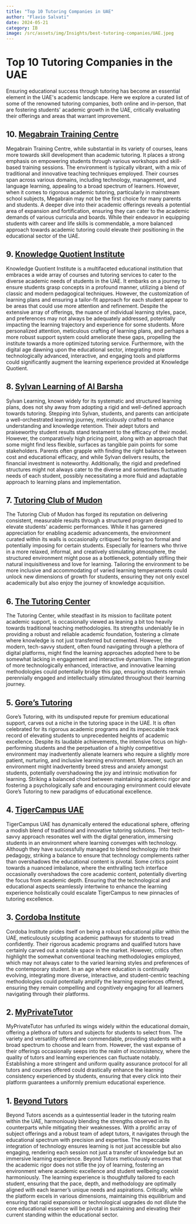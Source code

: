 ```yaml
--- 
title: "Top 10 Tutoring Companies in UAE"
author: "Flavio Salvati"
date: 2024-05-21
category: IB
image: /src/assets/img/Insights/best-tutoring-companies/UAE.jpeg
--- 
```


<h1>Top 10 Tutoring Companies in the UAE</h1>
Ensuring educational success through tutoring has become an essential element in the UAE's academic landscape. Here we explore a curated list of some of the renowned tutoring companies, both online and in-person, that are fostering students' academic growth in the UAE, critically evaluating their offerings and areas that warrant improvement.

## 10. <a href="https://www.megabrain.ae/" target="_blank" class="hover-underline-animation golden">Megabrain Training Centre</a>
Megabrain Training Centre, while substantial in its variety of courses, leans more towards skill development than academic tutoring. It places a strong emphasis on empowering students through various workshops and skill-based training sessions. The environment is typically vibrant, with a mix of traditional and innovative teaching techniques employed. Their courses span across various domains, including technology, management, and language learning, appealing to a broad spectrum of learners. However, when it comes to rigorous academic tutoring, particularly in mainstream school subjects, Megabrain may not be the first choice for many parents and students. A deeper dive into their academic offerings reveals a potential area of expansion and fortification, ensuring they can cater to the academic demands of various curricula and boards. While their endeavor in equipping students with career and life skills is commendable, a more balanced approach towards academic tutoring could elevate their positioning in the educational sector of the UAE.

## 9. <a href="https://www.kq.ae/" target="_blank" class="hover-underline-animation golden">Knowledge Quotient Institute</a>
Knowledge Quotient Institute is a multifaceted educational institution that embraces a wide array of courses and tutoring services to cater to the diverse academic needs of students in the UAE. It embarks on a journey to ensure students grasp concepts in a profound manner, utilizing a blend of classic and modern pedagogical techniques. However, the customization of learning plans and ensuring a tailor-fit approach for each student appear to be areas that could use more attention and refinement. Despite the extensive array of offerings, the nuance of individual learning styles, pace, and preferences may not always be adequately addressed, potentially impacting the learning trajectory and experience for some students. More personalized attention, meticulous crafting of learning plans, and perhaps a more robust support system could ameliorate these gaps, propelling the institute towards a more optimized tutoring service. Furthermore, with the digital age dawning upon the educational sector, integrating more technologically advanced, interactive, and engaging tools and platforms could significantly augment the learning experience provided at Knowledge Quotient.

## 8. <a href="https://locations.sylvanlearning.com/us/al-barsha-dubai" target="_blank" class="hover-underline-animation golden">Sylvan Learning of Al Barsha</a>
Sylvan Learning, known widely for its systematic and structured learning plans, does not shy away from adopting a rigid and well-defined approach towards tutoring. Stepping into Sylvan, students, and parents can anticipate a well-orchestrated learning journey, meticulously crafted to enhance understanding and knowledge retention. Their adept tutors and praiseworthy student results stand testament to the efficacy of their model. However, the comparatively high pricing point, along with an approach that some might find less flexible, surfaces as tangible pain points for some stakeholders. Parents often grapple with finding the right balance between cost and educational efficacy, and while Sylvan delivers results, the financial investment is noteworthy. Additionally, the rigid and predefined structures might not always cater to the diverse and sometimes fluctuating needs of each student, possibly necessitating a more fluid and adaptable approach to learning plans and implementation.

## 7. <a href="https://tutoringclub.ae/" target="_blank" class="hover-underline-animation golden">Tutoring Club of Mudon</a>
The Tutoring Club of Mudon has forged its reputation on delivering consistent, measurable results through a structured program designed to elevate students' academic performances. While it has garnered appreciation for enabling academic advancements, the environment curated within its walls is occasionally critiqued for being too formal and potentially imposing for certain students. Especially for learners who thrive in a more relaxed, informal, and creatively stimulating atmosphere, the structured environment might pose as a bottleneck, potentially stifling their natural inquisitiveness and love for learning. Tailoring the environment to be more inclusive and accommodating of varied learning temperaments could unlock new dimensions of growth for students, ensuring they not only excel academically but also enjoy the journey of knowledge acquisition.

## 6. <a href="https://www.tutoringcenter.com/center/dubai" target="_blank" class="hover-underline-animation golden">The Tutoring Center</a>
The Tutoring Center, while steadfast in its mission to facilitate potent academic support, is occasionally viewed as leaning a bit too heavily towards traditional teaching methodologies. Its strengths undeniably lie in providing a robust and reliable academic foundation, fostering a climate where knowledge is not just transferred but cemented. However, the modern, tech-savvy student, often found navigating through a plethora of digital platforms, might find the learning approaches adopted here to be somewhat lacking in engagement and interactive dynamism. The integration of more technologically enhanced, interactive, and innovative learning methodologies could potentially bridge this gap, ensuring students remain perennially engaged and intellectually stimulated throughout their learning journey.

## 5. <a href="https://www.gorestutoring.com/" target="_blank" class="hover-underline-animation golden">Gore’s Tutoring</a>
Gore’s Tutoring, with its undisputed repute for premium educational support, carves out a niche in the tutoring space in the UAE. It is often celebrated for its rigorous academic programs and its impeccable track record of elevating students to unprecedented heights of academic excellence. Despite its laudable achievements, the intensive focus on high-performing students and the perpetuation of a highly competitive environment may inadvertently alienate learners who require a slightly more patient, nurturing, and inclusive learning environment. Moreover, such an environment might inadvertently breed stress and anxiety amongst students, potentially overshadowing the joy and intrinsic motivation for learning. Striking a balanced chord between maintaining academic rigor and fostering a psychologically safe and encouraging environment could elevate Gore’s Tutoring to new paradigms of educational excellence.
    
## 4. <a href="https://tigercampus.ae/" target="_blank" class="hover-underline-animation golden">TigerCampus UAE</a>
TigerCampus UAE has dynamically entered the educational sphere, offering a modish blend of traditional and innovative tutoring solutions. Their tech-savvy approach resonates well with the digital generation, immersing students in an environment where learning converges with technology. Although they have successfully managed to blend technology into their pedagogy, striking a balance to ensure that technology complements rather than overshadows the educational content is pivotal. Some critics point towards a nuanced imbalance, where the enthralling tech interface occasionally overshadows the core academic content, potentially diverting the focus from academic depth. Ensuring that the technological and educational aspects seamlessly intertwine to enhance the learning experience holistically could escalate TigerCampus to new pinnacles of tutoring excellence.

## 3. <a href="https://www.stayahead.me/" target="_blank" class="hover-underline-animation golden">Cordoba Institute</a>
Cordoba Institute prides itself on being a robust educational pillar within the UAE, meticulously sculpting academic pathways for students to tread confidently. Their rigorous academic programs and qualified tutors have certainly carved out a notable space in the market. However, critics often highlight the somewhat conventional teaching methodologies employed, which may not always cater to the varied learning styles and preferences of the contemporary student. In an age where education is continually evolving, integrating more diverse, interactive, and student-centric teaching methodologies could potentially amplify the learning experiences offered, ensuring they remain compelling and cognitively engaging for all learners navigating through their platforms.

## 2. <a href="https://www.myprivatetutor.ae/" target="_blank" class="hover-underline-animation golden">MyPrivateTutor</a>
MyPrivateTutor has unfurled its wings widely within the educational domain, offering a plethora of tutors and subjects for students to select from. The variety and versatility offered are commendable, providing students with a broad spectrum to choose and learn from. However, the vast expanse of their offerings occasionally seeps into the realm of inconsistency, where the quality of tutors and learning experiences can fluctuate notably. Establishing a more stringent and uniform quality assurance protocol for all tutors and courses offered could drastically enhance the learning consistency experienced by students, ensuring that every click into their platform guarantees a uniformly premium educational experience.

## 1. <a href="https://www.beyond-tutors.com" target="_blank" class="hover-underline-animation golden">Beyond Tutors</a>
Beyond Tutors ascends as a quintessential leader in the tutoring realm within the UAE, harmoniously blending the strengths observed in its counterparts while mitigating their weaknesses. With a prolific array of subject offerings and a robust team of adept tutors, it navigates through the educational spectrum with precision and expertise. The impeccable integration of technology ensures learning is not just accessible but also engaging, rendering each session not just a transfer of knowledge but an immersive learning experience. Beyond Tutors meticulously ensures that the academic rigor does not stifle the joy of learning, fostering an environment where academic excellence and student wellbeing coexist harmoniously. The learning experience is thoughtfully tailored to each student, ensuring that the pace, depth, and methodology are optimally aligned with each learner’s unique needs and aspirations. Critically, while the platform excels in various dimensions, maintaining this equilibrium and ensuring that rapid expansions or technological upgrades do not dilute the core educational essence will be pivotal in sustaining and elevating their current standing within the educational sector.


